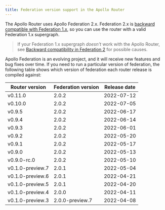 ```yaml
---
title: Federation version support in the Apollo Router
---
```



The Apollo Router uses Apollo Federation 2.x. Federation 2.x
is [backward compatible with Federation 1.x](https://www.apollographql.com/docs/federation/federation-2/backward-compatibility/), so you can use the router with a valid Federation 1.x supergraph.

> If your Federation 1.x supergraph _doesn't_ work with the Apollo Router, see [Backward compatibility in Federation 2](/federation/federation-2/backward-compatibility/) for possible causes.

Apollo Federation is an evolving project, and it will receive new features and bug fixes over time. If you need to run a particular version of federation, the following table shows which version of federation each router release is compiled against:

<table>
    <thead>
    <tr>
        <th>Router version</th>
        <th>Federation version</th>
        <th>Release date</th>
    </tr>
    </thead>
    <tbody>
    <tr>
        <td>
            v0.11.0
        </td>
        <td>
            2.0.2
        </td>
        <td>
            2022-07-12
        </td>
    </tr>
    <tr>
        <td>
            v0.10.0
        </td>
        <td>
            2.0.2
        </td>
        <td>
            2022-07-05
        </td>
    </tr>
    <tr>
        <td>
            v0.9.5
        </td>
        <td>
            2.0.2
        </td>
        <td>
            2022-06-17
        </td>
    </tr>
    <tr>
        <td>
            v0.9.4
        </td>
        <td>
            2.0.2
        </td>
        <td>
            2022-06-14
        </td>
    </tr>
    <tr>
        <td>
            v0.9.3
        </td>
        <td>
            2.0.2
        </td>
        <td>
            2022-06-01
        </td>
    </tr>
    <tr>
        <td>v0.9.2
        </td>
        <td>
            2.0.2
        </td>
        <td>
            2022-05-20
        </td>
    </tr>
    <tr>
        <td>v0.9.1
        </td>
        <td>
            2.0.2
        </td>
        <td>
            2022-05-17
        </td>
    </tr>
    <tr>
        <td>v0.9.0
        </td>
        <td>
            2.0.2
        </td>
        <td>
            2022-05-13
        </td>
    </tr>
    <tr>
        <td>v0.9.0-rc.0
        </td>
        <td>
            2.0.2
        </td>
        <td>
            2022-05-10
        </td>
    </tr>
    <tr>
        <td>v0.1.0-preview.7
        </td>
        <td>
            2.0.1
        </td>
        <td>
            2022-05-04
        </td>
    </tr>
    <tr>
        <td>v0.1.0-preview.6
        </td>
        <td>
            2.0.1
        </td>
        <td>
            2022-04-21
        </td>
    </tr>
    <tr>
        <td>v0.1.0-preview.5
        </td>
        <td>
            2.0.1
        </td>
        <td>
            2022-04-20
        </td>
    </tr>
    <tr>
        <td>v0.1.0-preview.4
        </td>
        <td>
            2.0.0
        </td>
        <td>
            2022-04-11
        </td>
    </tr>
    <tr>
        <td>v0.1.0-preview.3
        </td>
        <td>
            2.0.0-preview.7
        </td>
        <td>
            2022-04-08
        </td>
    </tr>
    </tbody>
</table>
